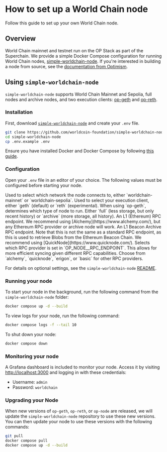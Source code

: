 # How to set up a World Chain node

Follow this guide to set up your own World Chain node.

## Overview

World Chain mainnet and testnet run on the OP Stack as part of the Superchain. We provide a simple Docker Compose configuration for running World Chain nodes, [simple-worldchain-node](https://github.com/worldcoin-foundation/simple-worldchain-node). If you're interested in building a node from source, see the [documentation from Optimism](https://docs.optimism.io/builders/node-operators/tutorials/node-from-souce).

## Using `simple-worldchain-node`

`simple-worldchain-node` supports World Chain Mainnet and Sepolia, full nodes and archive nodes, and two execution clients: [op-geth](https://github.com/ethereum-optimism/op-geth) and [op-reth](https://github.com/paradigmxyz/reth).

### Installation

First, download [`simple-worldchain-node`](https://github.com/worldcoin-foundation/simple-worldchain-node) and create your `.env` file.

```bash {{ title: "Download simple-worldchain-node"}}
git clone https://github.com/worldcoin-foundation/simple-worldchain-node.git
cd simple-worldchain-node
cp .env.example .env
```

Ensure you have installed Docker and Docker Compose by following [this guide](https://docs.docker.com/compose/install/#scenario-three-install-the-docker-compose-standalone).

### Configuration

Open your `.env` file in an editor of your choice. The following values must be configured before starting your node.

<Properties>
	<Property name="NETWORK_NAME" type="worldchain-mainnet | worldchain-sepolia" required={true}>
		Used to select which network the node connects to, either `worldchain-mainnet` or `worldchain-sepolia`.
	</Property>
	<Property name="COMPOSE_PROFILES" type="geth | reth" required={true}>
        Used to select your execution client, either `geth` (default) or `reth` (experimental).
	</Property>
	<Property name="NODE_TYPE" type="full | archive" required={true}>
		When using `op-geth`, determines which type of node to run. Either `full` (less storage, but only recent history) or `archive` (more storage, all history).
	</Property>
	<Property name="OP_NODE__RPC_ENDPOINT" type="URL" required={true}>
		An L1 (Ethereum) RPC endpoint. We recommend using [Alchemy](https://www.alchemy.com/), but any Ethereum RPC provider or archive node will work.
	</Property>
	<Property name="OP_NODE__L1_BEACON" type="URL" required={true}>
		An L1 Beacon Archive RPC endpoint. Note that this is not the same as a standard RPC endpoint, as this is used to retrieve Blobs from the Ethereum Beacon Chain. We recommend using [QuickNode](https://www.quicknode.com/).
	</Property>
	<Property name="OP_NODE__RPC_TYPE" type="string" required={true}>
		Selects which RPC provider is set in `OP_NODE__RPC_ENDPOINT`. This allows for more efficient syncing given different RPC capabilities. Choose from `alchemy`, `quicknode`, `erigon`, or `basic` for other RPC providers.
	</Property>
</Properties>

For details on optional settings, see the `simple-worldchain-node` [README](https://github.com/worldcoin-foundation/simple-worldchain-node?tab=readme-ov-file#optional-configurations).

### Running your node

To start your node in the background, run the following command from the `simple-worldchain-node` folder:

```bash
docker compose up -d --build
```

To view logs for your node, run the following command:

```bash
docker compose logs -f --tail 10
```

To shut down your node:
```bash
docker compose down
```

### Monitoring your node

A Grafana dashboard is included to monitor your node. Access it by visiting [http://localhost:3000](http://localhost:3000) and logging in with these credentials:

- Username: `admin`
- Password: `worldchain`

### Upgrading your Node

When new versions of `op-geth`, `op-reth`, or `op-node` are released, we will update the `simple-worldchain-node` repository to use these new versions. You can then update your node to use these versions with the following commands:

```bash
git pull
docker compose pull
docker compose up -d --build
```